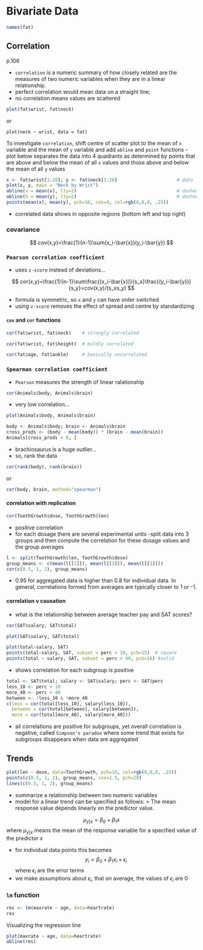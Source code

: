 # Bivariate Data


```R
names(fat)
```
## Correlation

p.106

- `correlation` is a numeric summary of how closely related are the measures of two numeric variables when they are in a linear relationship.
- perfect correlation would mean data on a straight line;
- no correlation means values are scattered

```R
plot(fat$wrist, fat$neck)
```

or

`plot(neck ~ wrist, data = fat)`

To investigate `correlation`, shift centre of scatter plot to the mean of `x` variable and the mean of `y` variable and add `abline` and `point` functions
- plot below separates the data into 4 quadrants as determined by points that are above and below the mean of all `x` values and those above and below the mean of all `y` values

```R
x <- fat$wrist[1:20]; y <- fat$neck[1:20]                      # data
plot(x, y, main = "Neck by Wrist")            
abline(v = mean(x), lty=2)                                     # dashed vertical line
abline(h = mean(y), lty=2)                                     # dashed horizontal line
points(mean(x), mean(y), pch=16, cex=4, col=rgb(0,0,0, .25))  
```
- correlated data shows in opposite regions (bottom left and top right)

### covariance

$$
cov(x,y)=\frac{1}{n-1}\sum(x_i-\bar{x})(y_i-\bar{y})
$$


### `Pearson correlation coefficient`

- uses `z-score` instead of deviations...

$$
cor(x,y)=\frac{1}{n-1}\sum\frac{(x_i-\bar{x})}{s_x}\frac{(y_i-\bar{y})}{s_y}=cov(x,y)/(s_xs_y)
$$

- formula is symmetric, so `x` and `y` can have order switched
- using `z-score` removes the effect of spread and centre by standardizing

#### `cov` and `cor` functions

```R
cor(fat$wrist, fat$neck)    # strongly correlated

cor(fat$wrist, fat$height)  # mildly correlated

cor(fat$age, fat$ankle)     # basically uncorrelated
```

### `Spearman correlation coefficient`

- `Pearson` measures the strength of linear ralationship

```R
cor(Animals$body, Animals$brain)
```

- very low correlation...

```R

plot(Animals$body, Animals$brain)
```

```R
body <- Animals$body; brain <- Animals$brain
cross_prods <- (body - mean(body)) * (brain - mean(brain))
Animals[cross_prods < 0, ]
```
- brachiosaurus is a huge outlier...
- so, rank the data

```R
cor(rank(body), rank(brain))
```

or

```R
cor(body, brain, method="spearman")
```

#### correlation with replication

```R
cor(ToothGrowth$dose, ToothGrowth$len)
```
- positive correlation
- for each dosage there are several experimental units
-split data into 3 groups and then compute the correlation for these dosage values and the group averages

```R
l <- split(ToothGrowth$len, ToothGrowth$dose)
group_means <- c(mean(l[[1]]), mean(l[[2]]), mean(l[[3]]))
cor(c(0.5, 1, 2), group_means)
```

- 0.95 for aggregated data is higher than 0.8 for individual data. In general, correlations formed from averages are typically closer to 1 or -1.

#### correlation v causation

- what is the relationship between average teacher pay and SAT scores?

```R
cor(SAT$salary, SAT$total)
```

```R
plot(SAT$salary, SAT$total)
```

```R
plot(total~salary, SAT)
points(total~salary, SAT, subset = perc < 10, pch=15)  # square
points(total ~ salary, SAT, subset = perc > 40, pch=16) #solid
```
- shows correlation for each subgroup is positive

```R
total <- SAT$total; salary <- SAT$salary; perc <- SAT$perc
less_10 <- perc < 10
more_40 <- perc > 40
between <- !less_10 & !more_40
c(less = cor(total[less_10], salary[less_10]),
  between = cor(total[between], salary[between]),
  more = cor(total[more_40], salary[more_40]))
```

- all correlations are positive for subgroups, yet overall correlation is negative, called `Simpson's paradox` where some trend that exists for subgroups disappears when data are aggregated

## Trends

```R
plot(len ~ dose, data=ToothGrowth, pch=16, col=rgb(0,0,0, .25))
points(c(0.5, 1, 2), group_means, cex=1.5, pch=18)
lines(c(0.5, 1, 2), group_means)
```

- summarize a relationship between two numeric variables
- model for a linear trend can be specified as follows:
> The mean response value depends linearly on the predictor value.

$$
\mu_{y|x}=\beta_0+\beta_1x 
$$
where $\mu_{y|x}$ means the mean of the response variable for a specified value of the predictor $x$

- for individual data points this becomes
$$
y_i=\beta_0+\beta_1x_i+\epsilon_i 
$$
where $\epsilon_i$ are the error terms
- we make assumptions about $\epsilon_i$, that on average, the values of $\epsilon_i$ are 0

### `lm` function

```R
res <- lm(maxrate ~ age, data=heartrate)
res
```
Visualizing the regression line

```R
plot(maxrate ~ age, data=heartrate)
abline(res)
```



